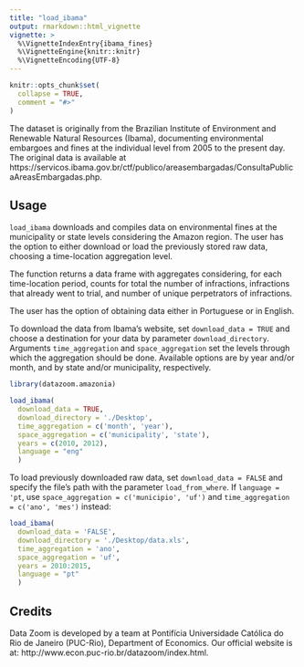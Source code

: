 ```yaml
---
title: "load_ibama"
output: rmarkdown::html_vignette
vignette: >
  %\VignetteIndexEntry{ibama_fines}
  %\VignetteEngine{knitr::knitr}
  %\VignetteEncoding{UTF-8}
---
```


```r
knitr::opts_chunk$set(
  collapse = TRUE,
  comment = "#>"
)
```

The dataset is originally from the Brazilian Institute of Environment and Renewable 
Natural Resources (Ibama), documenting environmental embargoes and fines at the individual
level from 2005 to the present day. The original data is available at
https://servicos.ibama.gov.br/ctf/publico/areasembargadas/ConsultaPublicaAreasEmbargadas.php.  

## Usage

```load_ibama``` downloads and compiles data on environmental fines at the municipality or
state levels considering the Amazon region. The user has the option to either download
or load the previously stored raw data, choosing a time-location aggregation level.

The function returns a data frame with aggregates considering, for each
time-location period, counts for total the number of infractions, 
infractions that already went to trial, and 
number of unique perpetrators of infractions.

The user has the option of obtaining data either in Portuguese or in English.

To download the data from Ibama's website, set ```download_data = TRUE``` and choose
a destination for your data by parameter ```download_directory```. Arguments
```time_aggregation``` and ```space_aggregation``` set the levels through which the aggregation
should be done. Available options are by year and/or month, and by state and/or 
municipality, respectively.


```r
library(datazoom.amazonia)

load_ibama(
  download_data = TRUE, 
  download_directory = './Desktop',
  time_aggregation = c('month', 'year'),
  space_aggregation = c('municipality', 'state'),
  years = c(2010, 2012),
  language = "eng"
  )
```

To load previously downloaded raw data, set ```download_data = FALSE``` and specify the
file's path with the parameter ```load_from_where```. If ```language = 'pt```, use 
```space_aggregation = c('municipio', 'uf')``` and ```time_aggregation = c('ano', 'mes')``` instead:

```r

load_ibama(
  download_data = 'FALSE', 
  download_directory = './Desktop/data.xls',
  time_aggregation = 'ano',
  space_aggregation = 'uf',
  years = 2010:2015,
  language = "pt"
  )
```


## Credits

Data Zoom is developed by a team at Pontifícia Universidade Católica do Rio de Janeiro (PUC-Rio), Department of Economics. Our official website is at: http://www.econ.puc-rio.br/datazoom/index.html.

